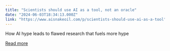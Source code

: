 ```yaml
---
title: "Scientists should use AI as a tool, not an oracle"
date: "2024-06-03T18:34:13.000Z"
link: "https://www.aisnakeoil.com/p/scientists-should-use-ai-as-a-tool"
---
```


How AI hype leads to flawed research that fuels more hype

[Read more](https://www.aisnakeoil.com/p/scientists-should-use-ai-as-a-tool)
